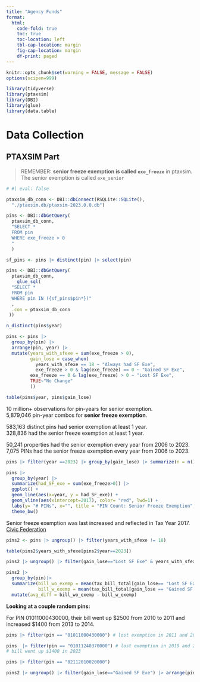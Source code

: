 ```yaml
---
title: "Agency Funds"
format: 
  html:
    code-fold: true
    toc: true
    toc-location: left
    tbl-cap-location: margin
    fig-cap-location: margin
    df-print: paged
---
```



```r
knitr::opts_chunk$set(warning = FALSE, message = FALSE)
options(scipen=999)

library(tidyverse)
library(ptaxsim)
library(DBI)
library(glue)
library(data.table)
```

# Data Collection

## PTAXSIM Part

> REMEMBER: **senior freeze exemption is called `exe_freeze`** in ptaxsim. The senior exemption is called `exe_senior`


```r
# #| eval: false

ptaxsim_db_conn <- DBI::dbConnect(RSQLite::SQLite(),
  "./ptaxsim.db/ptaxsim-2023.0.0.db")

pins <- DBI::dbGetQuery(
  ptaxsim_db_conn,
  "SELECT *
  FROM pin
  WHERE exe_freeze > 0 
  "
  )

sf_pins <- pins |> distinct(pin) |> select(pin)

pins <- DBI::dbGetQuery(
  ptaxsim_db_conn,
    glue_sql(
  "SELECT *
  FROM pin
  WHERE pin IN ({sf_pins$pin*})"
  ,     
  .con = ptaxsim_db_conn
 ))

n_distinct(pins$year)

pins <- pins |> 
  group_by(pin) |> 
  arrange(pin, year) |>
  mutate(years_with_sfexe = sum(exe_freeze > 0),
         gain_lose = case_when(
           years_with_sfexe == 18 ~ "Always had SF Exe",
           exe_freeze > 0 & lag(exe_freeze) == 0 ~ "Gained SF Exe",
         exe_freeze == 0 & lag(exe_freeze) > 0 ~ "Lost SF Exe",
         TRUE~"No Change"
         )) 

table(pins$year, pins$gain_lose)
```

10 million+ observations for pin-years for senior exemption.  
5,879,046 pin-year combos for **senior freeze exemption**.   

583,163 distinct pins had senior exemption at least 1 year.   
328,836 had the senior freeze exemption at least 1 year.

50,241 properties had the senior exemption every year from 2006 to 2023.
7,075 PINs had the senior freeze exemption every year from 2006 to 2023. 


```r
pins |> filter(year ==2023) |> group_by(gain_lose) |> summarize(n = n())
```
```r
pins |> 
  group_by(year) |> 
  summarize(had_SF_exe = sum(exe_freeze>0)) |> 
  ggplot() +
  geom_line(aes(x=year, y = had_SF_exe)) +
  geom_vline(aes(xintercept=2017), color= "red", lwd=1) +
  labs(y= "# PINs", x="", title = "PIN Count: Senior Freeze Exemption", caption = "Tax Year 2017 was the first year for senior freeze exemption increase")+
  theme_bw()
```

Senior freeze exemption was last increased and reflected in Tax Year 2017. [Civic Federation](https://www.civicfed.org/iifs/blog/new-state-law-increases-cook-county-property-tax-homestead-exemptions)


```r
pins2 <- pins |> ungroup() |> filter(years_with_sfexe != 18)

table(pins2$years_with_sfexe[pins2$year==2023])

pins2 |> ungroup() |> filter(gain_lose=="Lost SF Exe" & years_with_sfexe > 5) |> arrange(pin)

pins2 |> 
  group_by(pin)|>
  summarize(bill_wo_exemp = mean(tax_bill_total[gain_lose== "Lost SF Exe"]),
            bill_w_exemp = mean(tax_bill_total[gain_lose == "Gained SF Exe"])) |>
  mutate(avg_diff = bill_wo_exemp - bill_w_exemp)
```

**Looking at a couple random pins:**

For PIN 01011000430000, their bill went up \$2500 from 2010 to 2011 and  increased $1400 from 2013 to 2014. 

```r
pins |> filter(pin == "01011000430000") # lost exemption in 2011 and 2014

pins  |> filter(pin == "01011240370000") # lost exemption in 2019 and 2023 
# bill went up $1400 in 2023

pins |> filter(pin == "02112010020000")
```

```r
pins2 |> ungroup() |> filter(gain_lose=="Gained SF Exe") |> arrange(pin)

```


